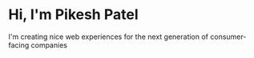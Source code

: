# Hi, I'm Pikesh Patel

I'm creating nice web experiences for the next generation of consumer-facing companies
